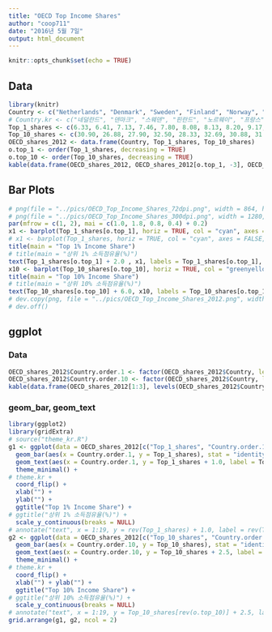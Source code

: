 ```yaml
---
title: "OECD Top Income Shares"
author: "coop711"
date: "2016년 5월 7일"
output: html_document
---
```


```r
knitr::opts_chunk$set(echo = TRUE)
```

## Data

```r
library(knitr)
Country <- c("Netherlands", "Denmark", "Sweden", "Finland", "Norway", "France", "New_Zealand", "Spain", "Australia", "Italia", "Japan", "Portugal", "Ireland", "Switzerland", "Germany", "Canada", "Korea", "UK", "USA")
# Country.kr <- c("네덜란드", "덴마크", "스웨덴", "핀란드", "노르웨이", "프랑스", "뉴질랜드", "스페인", "호주", "이탈리아", "일본", "포르투갈", "아일랜드", "스위스", "독일", "캐나다", "한국", "영국", "미국")
Top_1_shares <- c(6.33, 6.41, 7.13, 7.46, 7.80, 8.08, 8.13, 8.20, 9.17, 9.38, 9.51, 9.77, 10.50, 10.54, 10.88, 12.22, 12.23, 12.93, 19.34)
Top_10_shares <- c(30.90, 26.88, 27.90, 32.50, 28.33, 32.69, 30.88, 31.64, 30.98, 33.87, 40.50, 38.25, 36.13, 33.15, 34.71, 40.12, 44.87, 39.15, 48.16)
OECD_shares_2012 <- data.frame(Country, Top_1_shares, Top_10_shares)
o.top_1 <- order(Top_1_shares, decreasing = TRUE)
o.top_10 <- order(Top_10_shares, decreasing = TRUE)
kable(data.frame(OECD_shares_2012, OECD_shares_2012[o.top_1, -3], OECD_shares_2012[o.top_10, -2], row.names = NULL), align = c("c", "r", "r", "c", "r", "c", "r"))
```

## Bar Plots

```r
# png(file = "../pics/OECD_Top_Income_Shares_72dpi.png", width = 864, height = 648)
# png(file = "../pics/OECD_Top_Income_Shares_300dpi.png", width = 1280, height = 960)
par(mfrow = c(1, 2), mai = c(1.0, 1.8, 0.8, 0.4) + 0.2)
x1 <- barplot(Top_1_shares[o.top_1], horiz = TRUE, col = "cyan", axes = FALSE, names.arg = Country[o.top_1], xlim = c(0, 25), space = 0.5, las = 1)
# x1 <- barplot(Top_1_shares, horiz = TRUE, col = "cyan", axes = FALSE, names.arg = Country, xlim = c(0, 25), space = 0.5, las = 1)
title(main = "Top 1% Income Share")
# title(main = "상위 1% 소득점유율(%)")
text(Top_1_shares[o.top_1] + 2.0 , x1, labels = Top_1_shares[o.top_1], cex = 1)
x10 <- barplot(Top_10_shares[o.top_10], horiz = TRUE, col = "greenyellow", axes = FALSE, names.arg = Country[o.top_10], xlim = c(0, 60), space = 0.5, las = 1)
title(main = "Top 10% Income Share")
# title(main = "상위 10% 소득점유율(%)")
text(Top_10_shares[o.top_10] + 6.0, x10, labels = Top_10_shares[o.top_10], cex = 1)
# dev.copy(png, file = "../pics/OECD_Top_Income_Shares_2012.png", width = 960, height = 720)
# dev.off()
```

## ggplot

### Data

```r
OECD_shares_2012$Country.order.1 <- factor(OECD_shares_2012$Country, levels = Country[o.top_1])
OECD_shares_2012$Country.order.10 <- factor(OECD_shares_2012$Country, levels = Country[o.top_10])
kable(data.frame(OECD_shares_2012[1:3], levels(OECD_shares_2012$Country.order.1), levels(OECD_shares_2012$Country.order.10), row.names = NULL), align = c("l", "r", "r", "c", "c"))
```

### geom_bar, geom_text

```r
library(ggplot2)
library(gridExtra)
# source("theme_kr.R")
g1 <- ggplot(data = OECD_shares_2012[c("Top_1_shares", "Country.order.1")]) +
  geom_bar(aes(x = Country.order.1, y = Top_1_shares), stat = "identity", width = 0.5, fill = "cyan") +
  geom_text(aes(x = Country.order.1, y = Top_1_shares + 1.0, label = Top_1_shares)) +
  theme_minimal() + 
# theme.kr + 
  coord_flip() +
  xlab("") + 
  ylab("") + 
  ggtitle("Top 1% Income Share") +
# ggtitle("상위 1% 소득점유율(%)") +
  scale_y_continuous(breaks = NULL)
# annotate("text", x = 1:19, y = rev(Top_1_shares) + 1.0, label = rev(Top_1_shares))
g2 <- ggplot(data = OECD_shares_2012[c("Top_10_shares", "Country.order.10")]) +
  geom_bar(aes(x = Country.order.10, y = Top_10_shares), stat = "identity", width = 0.5, fill = "greenyellow") +
  geom_text(aes(x = Country.order.10, y = Top_10_shares + 2.5, label = Top_10_shares)) +
  theme_minimal() + 
# theme.kr + 
  coord_flip() +
  xlab("") + ylab("") + 
  ggtitle("Top 10% Income Share") +
# ggtitle("상위 10% 소득점유율(%)") +
  scale_y_continuous(breaks = NULL)
# annotate("text", x = 1:19, y = Top_10_shares[rev(o.top_10)] + 2.5, label = Top_10_shares[rev(o.top_10)])
grid.arrange(g1, g2, ncol = 2)
```

